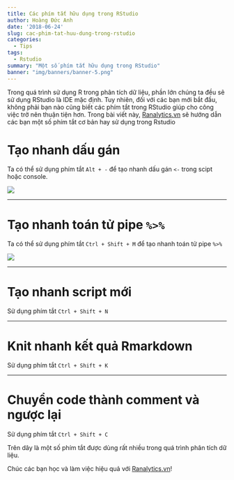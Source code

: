 ```yaml
---
title: Các phím tắt hữu dụng trong RStudio
author: Hoàng Đức Anh
date: '2018-06-24'
slug: cac-phim-tat-huu-dung-trong-rstudio
categories:
  - Tips
tags:
  - Rstudio
summary: "Một số phím tắt hữu dụng trong RStudio"
banner: "img/banners/banner-5.png"
---
```


Trong quá trình sử dụng R trong phân tích dữ liệu, phần lớn chúng ta đều sẽ sử dụng RStudio là IDE mặc định. Tuy nhiên, đối với các bạn mới bắt đầu, không phải bạn nào cũng biết các phím tắt trong RStudio giúp cho công việc trở nên thuận tiện hơn. Trong bài viết này, [Ranalytics.vn](Ranalytics.vn) sẽ hướng dẫn các bạn một số phím tắt cơ bản hay sử dụng trong Rstudio

# Tạo nhanh dấu gán 

Ta có thể sử dụng phím tắt `Alt + -` để tạo nhanh dấu gán `<-` trong scipt hoặc console.

![](/img/blog/20180624_assign.gif)


---

# Tạo nhanh toán tử pipe `%>%`

Ta có thể sử dụng phím tắt `Ctrl + Shift + M` để tạo nhanh toán tử pipe `%>%` 

![](/img/blog/20180624_pipe.gif)

---

# Tạo nhanh script mới

Sử dụng phím tắt `Ctrl + Shift + N`

---

# Knit nhanh kết quả Rmarkdown 

Sử dụng phím tắt `Ctrl + Shift + K`

---

# Chuyển code thành comment và ngược lại 

Sử dụng phím tắt `Ctrl + Shift + C`

Trên dây là một số phím tắt được dùng rất nhiều trong quá trình phân tích dữ liệu.

Chúc các bạn học và làm việc hiệu quả với [Ranalytics.vn](ranalytics.vn)!


